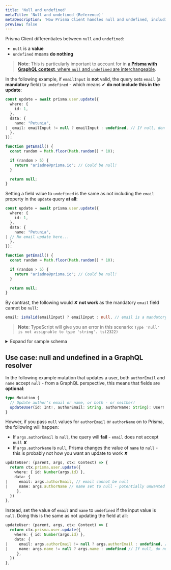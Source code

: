 ```yaml
---
title: 'Null and undefined'
metaTitle: 'Null and undefined (Reference)'
metaDescription: 'How Prisma Client handles null and undefined, including a GraphQL use case.'
preview: false
---
```


<TopBlock>

Prisma Client differentiates between `null` and `undefined`:

* `null` is a **value**
* `undefined` means **do nothing**

> **Note**: This is particularly important to account for in [a **Prisma with GraphQL context**, where `null` and `undefined` are interchangeable](#use-case-null-and-undefined-in-a-graphql-resolver).

In the following example, if `emailInput` is **not** valid, the query sets `email` (a **mandatory** field) to `undefined` - which means ✔ **do not include this in the update**:

```ts
const update = await prisma.user.update({
  where: {
    id: 1,
  },
  data: {
    name: "Petunia",
|  email: emailInput != null ? emailInput : undefined, // If null, don't include in update!
  },
});

function getEmail() {
  const random = Math.floor(Math.random() * 10);

  if (random > 5) {
    return "ariadne@prisma.io"; // Could be null!
  }

  return null;
}
```

Setting a field value to `undefined` is the same as not including the `email` property in the `update` query **at all**:

```ts
const update = await prisma.user.update({
  where: {
    id: 1,
  },
  data: {
    name: "Petunia",
| // No email update here...
  },
});

function getEmail() {
  const random = Math.floor(Math.random() * 10);

  if (random > 5) {
    return "ariadne@prisma.io"; // Could be null!
  }

  return null;
}
```

By contrast, the following would ✘ **not work** as the mandatory `email` field cannot be `null`:

```ts
email: isValid(emailInput) ? emailInput : null, // email is a mandatory field!
```

> **Note**: TypeScript will give you an error in this scenario: `Type 'null' is not assignable to type 'string'. ts(2322)`

<details><summary>Expand for sample schema</summary>

```prisma
model User {
  email String  @unique
  id    Int     @default(autoincrement()) @id
  name  String?
  posts Post[]
}

model Post {
  id       String @default(cuid()) @id
  title    String
  authorId Int?
  views    Int?
  author   User?  @relation(fields: [authorId], references: [id])
}
```

</details>

</TopBlock>

## Use case: <inlinecode>null</inlinecode> and <inlinecode>undefined</inlinecode> in a GraphQL resolver

In the following example mutation that updates a user, both `authorEmail` and `name` accept `null` - from a GraphQL perspective, this means that fields are **optional**:

```ts
type Mutation {
  // Update author's email or name, or both - or neither!
  updateUser(id: Int!, authorEmail: String, authorName: String): User!
}
```

Howver, if you pass `null` values for `authorEmail` or `authorName` on to Prisma, the following will happen:

* If `args.authorEmail` is `null`, the query will **fail** - `email` does not accept `null` ✘
* If `args.authorName` is `null`, Prisma changes the value of `name` to `null` - this is probably not how you want an update to work ✘

```ts
updateUser: (parent, args, ctx: Context) => {
  return ctx.prisma.user.update({
    where: { id: Number(args.id) },
    data: { 
|     email: args.authorEmail, // email cannot be null
|     name: args.authorName // name set to null - potentially unwanted behavior
     },
  })
},
```

Instead, set the value of `email` and `name` to `undefined` if the input value is `null`. Doing this is the same as not updating the field at all:

```ts
updateUser: (parent, args, ctx: Context) => {
  return ctx.prisma.user.update({
    where: { id: Number(args.id) },
    data: { 
|     email: args.authorEmail != null ? args.authorEmail : undefined, // If null, do nothing
|     name: args.name != null ? args.name : undefined // If null, do nothing
     },
  })
},
```